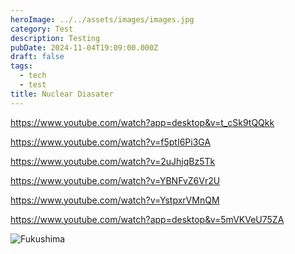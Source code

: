 ```yaml
---
heroImage: ../../assets/images/images.jpg
category: Test
description: Testing
pubDate: 2024-11-04T19:09:00.000Z
draft: false
tags:
  - tech
  - test
title: Nuclear Diasater
---
```

 https://www.youtube.com/watch?app=desktop&v=t_cSk9tQQkk

https://www.youtube.com/watch?v=f5ptI6Pi3GA

https://www.youtube.com/watch?v=2uJhjqBz5Tk

https://www.youtube.com/watch?v=YBNFvZ6Vr2U

https://www.youtube.com/watch?v=YstpxrVMnQM

https://www.youtube.com/watch?app=desktop&v=5mVKVeU75ZA



![Fukushima ](https://bpb-us-e1.wpmucdn.com/sites.suffolk.edu/dist/1/951/files/2015/10/Fukushima-Daiichi-Nuclear-Plant.jpg "Fukushima Disaster ")
